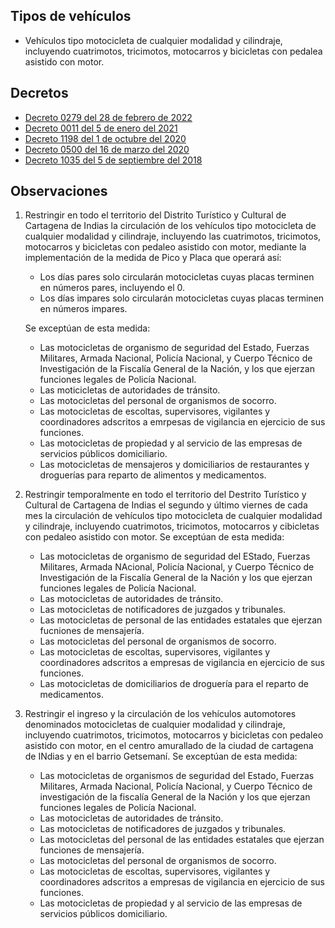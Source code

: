## Tipos de vehículos

- Vehículos tipo motocicleta de cualquier modalidad y cilindraje, incluyendo cuatrimotos, tricimotos, motocarros y bicicletas con pedalea asistido con motor.

## Decretos

- [Decreto 0279 del 28 de febrero de 2022](/cartagena/decreto-0279-del-28-de-febrero-de-2022.pdf)
- [Decreto 0011 del 5 de enero del 2021](/cartagena/decreto-0010-del-5-de-enero-del-2021.pdf)
- [Decreto 1198 del 1 de octubre del 2020](https://www.transitocartagena.gov.co/links/Decretos/Decretos_2018/Decreto_1198.PDF)
- [Decreto 0500 del 16 de marzo del 2020](/cartagena/decreto-0500-del-16-de-marzo-del-2020.pdf)
- [Decreto 1035 del 5 de septiembre del 2018](/cartagena/decreto-1035-del-5-de-septiembre-de-2018.pdf)

## Observaciones

1.  Restringir en todo el territorio del Distrito Turístico y Cultural de Cartagena de Indias la circulación de los vehículos tipo motocicleta de cualquier modalidad y cilindraje, incluyendo las cuatrimotos, tricimotos, motocarros y bicicletas con pedaleo asistido con motor, mediante la implementación de la medida de Pico y Placa que operará así:

    - Los días pares solo circularán motocicletas cuyas placas terminen en números pares, incluyendo el 0.
    - Los días impares solo circularán motocicletas cuyas placas terminen en números impares.

    Se exceptúan de esta medida:

    - Las motocicletas de organismo de seguridad del Estado, Fuerzas Militares, Armada Nacional, Policía Nacional, y Cuerpo Técnico de Investigación de la Fiscalía General de la Nación, y los que ejerzan funciones legales de Policía Nacional.
    - Las moticicletas de autoridades de tránsito.
    - Las motocicletas del personal de organismos de socorro.
    - Las motocicletas de escoltas, supervisores, vigilantes y coordinadores adscritos a emrpesas de vigilancia en ejercicio de sus funciones.
    - Las motocicletas de propiedad y al servicio de las empresas de servicios públicos domiciliario.
    - Las motocicletas de mensajeros y domiciliarios de restaurantes y droguerías para reparto de alimentos y medicamentos.

2.  Restringir temporalmente en todo el territorio del Destrito Turístico y Cultural de Cartagena de Indias el segundo y último viernes de cada mes la circulación de vehículos tipo motocicleta de cualquier modalidad y cilindraje, incluyendo cuatrimotos, tricimotos, motocarros y cibicletas con pedaleo asistido con motor. Se exceptúan de esta medida:
    - Las motocicletas de organismo de seguridad del EStado, Fuerzas Militares, Armada NAcional, Policía Nacional, y Cuerpo Técnico de Investigación de la Fiscalía General de la Nación y los que ejerzan funciones legales de Policía Nacional.
    - Las motocicletas de autoridades de tránsito.
    - Las motocicletas de notificadores de juzgados y tribunales.
    - Las motocicletas de personal de las entidades estatales que ejerzan fucniones de mensajería.
    - Las motocicletas del personal de organismos de socorro.
    - Las motocicletas de escoltas, supervisores, vigilantes y coordinadores adscritos a empresas de vigilancia en ejercicio de sus funciones.
    - Las motocicletas de domiciliarios de droguería para el reparto de medicamentos.
3.  Restringir el ingreso y la circulación de los vehículos automotores denominados motocicletas de cualquier modalidad y cilindraje, incluyendo cuatrimotos, tricimotos, motocarros y bicicletas con pedaleo asistido con motor, en el centro amurallado de la ciudad de cartagena de INdias y en el barrio Getsemaní. Se exceptúan de esta medida:
    - Las motocicletas de organismos de seguridad del Estado, Fuerzas Militares, Armada Nacional, Policía Nacional, y Cuerpo Técnico de investigación de la fiscalía General de la Nación y los que ejerzan funciones legales de Policía Nacional.
    - Las motocicletas de autoridades de tránsito.
    - Las motocicletas de notificadores de juzgados y tribunales.
    - Las motocicletas del personal de las entidades estatales que ejerzan funciones de mensajería.
    - Las motocicletas del personal de organismos de socorro.
    - Las motocicletas de escoltas, supervisores, vigilantes y coordinadores adscritos a empresas de vigilancia en ejercicio de sus funciones.
    - Las motocicletas de propiedad y al servicio de las empresas de servicios públicos domiciliario.
